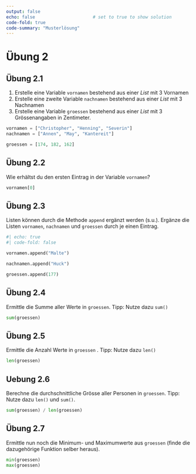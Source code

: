 ```yaml
---
output: false
echo: false                      # set to true to show solution
code-fold: true
code-summary: "Musterlösung"    
---
```


# Übung 2

## Übung 2.1

1. Erstelle eine Variable `vornamen` bestehend aus einer *List* mit 3 Vornamen
2. Erstelle eine zweite Variable `nachnamen` bestehend aus einer *List* mit 3 Nachnamen
3. Erstelle eine Variable `groessen` bestehend aus einer *List* mit 3 Grössenangaben in Zentimeter.

```python
vornamen = ["Christopher", "Henning", "Severin"]
nachnamen = ["Annen", "May", "Kantereit"]

groessen = [174, 182, 162]
```

## Übung 2.2

Wie erhältst du den ersten Eintrag in der Variable `vornamen`? 

```python
vornamen[0]
```

## Übung 2.3

Listen können durch die Methode `append` ergänzt werden (s.u.). Ergänze die Listen `vornamen`, `nachnamen` und `groessen` durch je einen Eintrag.

```python
#| echo: true
#| code-fold: false

vornamen.append("Malte")
```

```python
nachnamen.append("Huck")

groessen.append(177)
```

## Übung 2.4

Ermittle die Summe aller Werte in `groessen`. Tipp: Nutze dazu `sum()`

```python
sum(groessen)
```

## Übung 2.5

Ermittle die Anzahl Werte in `groessen` . Tipp: Nutze dazu `len()`

```python
len(groessen)
```

## Uebung 2.6 {#sec-mittelwert}

Berechne die durchschnittliche Grösse aller Personen in `groessen`. Tipp: Nutze dazu `len()` und `sum()`.

```python
sum(groessen) / len(groessen)
```

## Übung 2.7

Ermittle nun noch die Minimum- und Maximumwerte aus `groessen` (finde die dazugehörige Funktion selber heraus).

```python
min(groessen)
max(groessen)
```
